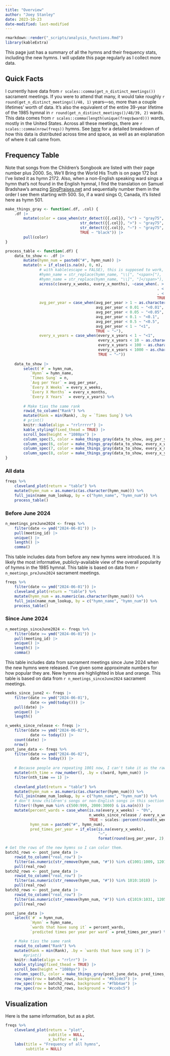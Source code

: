 ```yaml
---
title: "Overview"
author: "Joey Stanley"
date: 2023-10-23
date-modified: last-modified
---
```


```r
rmarkdown::render("_scripts/analysis_functions.Rmd")
library(kableExtra)
```

This page just has a summary of all the hymns and their frequency stats, including the new hymns. I will update this page regularly as I collect more data.

## Quick Facts

I currently have data from `r scales::comma(get_n_distinct_meetings())` sacrament meetings. If you were to attend that many, it would take roughly `r round(get_n_distinct_meetings()/48, 1)` years---so, more than a couple lifetimes' worth of data. It's also the equivalent of the entire 39-year lifetime of the 1985 hymnal in `r round(get_n_distinct_meetings()/48/39, 2)` wards. This data comes from `r scales::comma(length(unique(freqs$ward)))` wards, mostly in the United States. Across all these meetings, there are `r scales::comma(nrow(freqs))` hymns. See [here](/posts/frequency-data) for a detailed breakdown of how this data is distributed across time and space, as well as an explanation of where it call came from. 



## Frequency Table

Note that songs from the Children's Songbook are listed with their page number plus 2000. So, <hymn>We'll Bring the World His Truth</hymn> is on page 172 but I've listed it as hymn 2172. Also, when a non-English speaking ward sings a hymn that's not found in the English hymnal, I find the translation on Samuel Bradshaw's amazing [SingPraises.net](https://singpraises.net/collections?lang=nl&category=book) and sequentially number them in the order I see them starting with 500. So, if a ward sings <hymn>O, Canada</hymn>, it's listed here as hymn 501.

::: {.panel-tabset}

```r
make_things_gray <- function(.df, .col) {
    .df |> 
        mutate(color = case_when(str_detect({{.col}}, "<") ~ "gray75",
                                 str_detect({{.col}}, ">") ~ "gray75",
                                 str_detect({{.col}}, "—") ~ "gray75",
                                 TRUE ~ "black")) |> 
        pull(color)
}

process_table <- function(.df) {
    data_to_show <- .df |> 
        mutate(hymn_num = paste0("#", hymn_num)) |> 
        mutate(n = if_else(is.na(n), 0, n),
               # with kable(escape = FALSE), this is supposed to work, I think, but it doesn't
               #hymn_name = str_replace(hymn_name, "\\[", "<span>["),
               #hymn_name = str_replace(hymn_name, "\\]", "]</span>"),
               across(c(every_x_weeks, every_x_months), ~case_when(. > 100 ~ ">100", 
                                                                   . < 10 ~ as.character(format(round(., 1), nsmall = 1)),
                                                                   . < 100 ~ as.character(round(.)),
                                                                   TRUE ~ "—")),
               avg_per_year = case_when(avg_per_year > 1 ~ as.character(format(round(avg_per_year, 2), nsmall = 2)),
                                        avg_per_year < 0.01 ~ "<0.01",
                                        avg_per_year < 0.05 ~ "<0.05",
                                        avg_per_year < 0.1 ~ "<0.1",
                                        avg_per_year < 0.5 ~ "<0.5",
                                        avg_per_year < 1 ~ "<1",
                                        TRUE ~ "—"),
               every_x_years = case_when(every_x_years < 1 ~ "<1",
                                         every_x_years < 10 ~ as.character(round(every_x_years, 1)),
                                         every_x_years < 100 ~ as.character(round(every_x_years)),
                                         every_x_years < 1000 ~ as.character(round(every_x_years/10)*10),
                                         TRUE ~ "—"))
        
    data_to_show |> 
        select(`#` = hymn_num,
           `Hymn` = hymn_name,
           `Times Sung` = n,
           `Avg per Year` = avg_per_year,
           `Every X Weeks` = every_x_weeks,
           `Every X Months` = every_x_months,
           `Every X Years`  = every_x_years) %>%
        
        # Make ties the same rank
        rowid_to_column("Rank") %>%
        mutate(Rank = min(Rank), .by = `Times Sung`) %>%
        # print()
        knitr::kable(align = "rrlrrrrr") |> 
        kable_styling(fixed_thead = TRUE) |> 
        scroll_box(height = "1080px") |> 
        column_spec(5, color = make_things_gray(data_to_show, avg_per_year)) |> 
        column_spec(6, color = make_things_gray(data_to_show, every_x_weeks)) |> 
        column_spec(7, color = make_things_gray(data_to_show, every_x_months)) |> 
        column_spec(8, color = make_things_gray(data_to_show, every_x_years))
}
```


### All data

```r
freqs %>%
    cleveland_plot(return = "table") %>%
    mutate(hymn_num = as.numeric(as.character(hymn_num))) %>%
    full_join(name_num_lookup, by = c("hymn_name", "hymn_num")) %>%
    process_table()
```

### Before June 2024

```r
n_meetings_preJune2024 <- freqs %>%
    filter(date <= ymd("2024-06-01")) |> 
    pull(meeting_id) |> 
    unique() |> 
    length() |> 
    comma()
```


This table includes data from before any new hymns were introduced. It is likely the most informative, publicly-available view of the overall popularity of hymns in the 1985 hymnal. This table is based on data from `r n_meetings_preJune2024` sacrament meetings. 

```r
freqs %>%
    filter(date <= ymd("2024-06-01")) |> 
    cleveland_plot(return = "table") %>%
    mutate(hymn_num = as.numeric(as.character(hymn_num))) %>%
    full_join(name_num_lookup, by = c("hymn_name", "hymn_num")) %>%
    process_table()
```


### Since June 2024

```r
n_meetings_sinceJune2024 <- freqs %>%
    filter(date >= ymd("2024-06-01")) |> 
    pull(meeting_id) |> 
    unique() |> 
    length() |> 
    comma()
```


This table includes data from sacrament meetings since June 2024 when the new hymns were released. I've given some approximate numbers for how popular they are. New hymns are highlighted in blue and orange. This table is based on data from `r n_meetings_sinceJune2024` sacrament meetings.

```r
weeks_since_june2 <- freqs |> 
    filter(date >= ymd("2024-06-01"),
           date <= ymd(today())) |> 
    pull(date) |> 
    unique() |> 
    length()
```


```r
n_weeks_since_release <- freqs |> 
    filter(date >= ymd("2024-06-02"),
           date <= today()) |> 
    count(date) |> 
    nrow()
post_june_data <- freqs %>%
    filter(date >= ymd("2024-06-02"),
           date <= today()) |>
    
    # Because people are repeating 1001 now, I can't take it as the raw frequency. I'll have to remove duplicates.
    mutate(nth_time = row_number(), .by = c(ward, hymn_num)) |>
    filter(nth_time == 1) |>
    
    cleveland_plot(return = "table") %>%
    mutate(hymn_num = as.numeric(as.character(hymn_num))) %>%
    full_join(name_num_lookup, by = c("hymn_name", "hymn_num")) %>%
    # don't know children's songs or non-English songs in this section
    filter(!(hymn_num %in% c(500:999, 2000:3000) & is.na(n))) |>
    mutate(percent_wards = case_when(is.na(every_x_weeks) ~ "0%",
                                     n_weeks_since_release / every_x_weeks > 0.9 ~ "almost all",
                                     TRUE ~ scales::percent(round(n_weeks_since_release / every_x_weeks, 3))),
           hymn_num = paste0("#", hymn_num),
           pred_times_per_year = if_else(is.na(every_x_weeks),
                                         "—",
                                         format(round(avg_per_year, 2), nsmall = 1)))

# Get the rows of the new hymns so I can color them.
batch1_rows <- post_june_data |> 
    rowid_to_column("real_row") |> 
    filter(as.numeric(str_remove(hymn_num, "#")) %in% c(1001:1009, 1201:1204)) |> 
    pull(real_row)
batch2_rows <- post_june_data |> 
    rowid_to_column("real_row") |> 
    filter(as.numeric(str_remove(hymn_num, "#")) %in% 1010:1018) |> 
    pull(real_row)
batch3_rows <- post_june_data |> 
    rowid_to_column("real_row") |> 
    filter(as.numeric(str_remove(hymn_num, "#")) %in% c(1019:1031, 1205:1206)) |> 
    pull(real_row)

post_june_data |> 
    select(`#` = hymn_num,
           `Hymn` = hymn_name,
           `wards that have sung it` = percent_wards,
           `predicted times per year per ward` = pred_times_per_year) %>%

    # Make ties the same rank
    rowid_to_column("Rank") %>%
    mutate(Rank = min(Rank), .by = `wards that have sung it`) |> 
        #print()
    knitr::kable(align = "rrlrr") |> 
    kable_styling(fixed_thead = TRUE) |> 
    scroll_box(height = "1080px") |> 
    column_spec(5, color = make_things_gray(post_june_data, pred_times_per_year)) |> 
    row_spec(row = batch1_rows, background = "#b3cde3") |>  
    row_spec(row = batch2_rows, background = "#fbb4ae") |> 
    row_spec(row = batch3_rows, background = "#ccebc5")
```



:::


## Visualization

Here is the same information, but as a plot.

```r
freqs %>%
    cleveland_plot(return = "plot", 
                   subtitle = NULL,
                   x_buffer = 0) + 
    labs(title = "Frequency of all hymns",
         subtitle = NULL)
```

